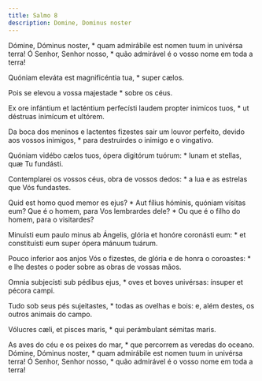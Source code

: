 ```yaml
---
title: Salmo 8
description: Domine, Dominus noster
---
```


<div class="side-by-side not-content">

Dómine, Dóminus noster, * quam admirábile est nomen tuum in univérsa terra!
  Ó Senhor, Senhor nosso, * quão admirável é o vosso nome em toda a terra!

Quóniam eleváta est magnificéntia tua, * super cælos.

Pois se elevou a vossa majestade * sobre os céus.

Ex ore infántium et lacténtium perfecísti laudem propter inimícos tuos, * ut
    déstruas inimícum et ultórem.

Da boca dos meninos e lactentes fizestes sair um louvor perfeito, devido aos
    vossos inimigos, * para destruirdes o inimigo e o vingativo.

Quóniam vidébo cælos tuos, ópera digitórum tuórum: * lunam et stellas, quæ
    Tu fundásti.

Contemplarei os vossos céus, obra de vossos dedos: * a lua e as estrelas que
    Vós fundastes.

Quid est homo quod memor es ejus? * Aut fílius hóminis, quóniam vísitas eum?
  Que é o homem, para Vos lembrardes dele? * Ou que é o filho do homem, para o
    visitardes?

Minuísti eum paulo minus ab Ángelis, glória et honóre coronásti eum: * et
    constituísti eum super ópera mánuum tuárum.

Pouco inferior aos anjos Vós o fizestes, de glória e de honra o coroastes: *
    e lhe destes o poder sobre as obras de vossas mãos.

Omnia subjecísti sub pédibus ejus, * oves et boves univérsas: ínsuper et
    pécora campi.

Tudo sob seus pés sujeitastes, * todas as ovelhas e bois: e, além destes, os
    outros animais do campo.

Vólucres cæli, et pisces maris, * qui perámbulant sémitas maris.

As aves do céu e os peixes do mar, * que percorrem as veredas do oceano.
  Dómine, Dóminus noster, * quam admirábile est nomen tuum in univérsa terra!
  Ó Senhor, Senhor nosso, * quão admirável é o vosso nome em toda a terra!

</div>
